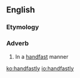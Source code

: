 ==English==

===Etymology===
{{suffix|handfast|ly|lang=en}}

===Adverb===
{{en-adv}}

# {{context|obsolete|lang=en}} In a [[handfast]] manner
#: {{rfquotek|Holinshed}}

[[ko:handfastly]]
[[io:handfastly]]